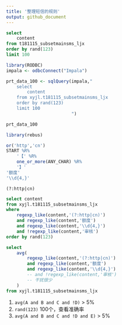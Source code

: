 ```yaml
---
title: '整理短信的规则'
output: github_document
---
```


```sql
select 
    content
from t181115_subsetmainsms_ljx
order by rand(123)
limit 100
```

```r
library(RODBC)
impala <- odbcConnect("Impala")
```

```r
prt_data_100 <- sqlQuery(impala,"
    select 
        content
    from xyjl.t181115_subsetmainsms_ljx
    order by rand(123)
    limit 100
                         ")
```

```r
prt_data_100
```

```r
library(rebus)
```

```r
or('http','cn')
START %R%
    '【' %R%
    one_or_more(ANY_CHAR) %R%
    '】'
'额度'
'\\d{4,}'
```

`(?:http|cn)`

```sql
select content
from xyjl.t181115_subsetmainsms_ljx
where
    regexp_like(content,'(?:http|cn)')
    and regexp_like(content,'额度')
    and regexp_like(content,'\\d{4,}')
    and !regexp_like(content,'审核')
order by rand(123)
```

```sql
select 
    avg(
        regexp_like(content,'(?:http|cn)')
        and regexp_like(content,'额度')
        and regexp_like(content,'\\d{4,}')
        -- and !regexp_like(content,'审核')
        -- 干扰很少
    )
from xyjl.t181115_subsetmainsms_ljx
```


1. `avg(A and B and C and !D)` > 5%
1. `rand(123)` 100个，查看准确率
1. `avg(A and B and C and !D and E)` > 5%